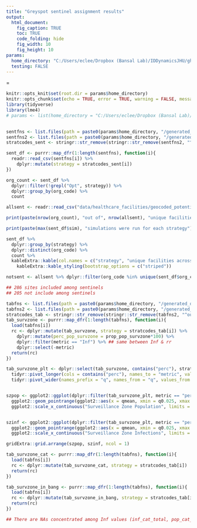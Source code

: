 ```yaml
---
title: "Greyspot sentinel assignment results"
output:
  html_document:
    fig_caption: TRUE
    toc: TRUE
    code_folding: hide
    fig_width: 10
    fig_height: 10
params:
  home_directory: "C:/Users/eclee/Dropbox (Bansal Lab)/IDDynamicsJHU/gh/bgd_cholera_greyspots"
  testing: FALSE
---
```

=
```r

knitr::opts_knit$set(root.dir = params$home_directory)
knitr::opts_chunk$set(echo = TRUE, error = TRUE, warning = FALSE, message = FALSE)
library(tidyverse)
library(lme4)
# params <- list(home_directory = "C:/Users/eclee/Dropbox (Bansal Lab)/IDDynamicsJHU/gh/bgd_cholera_greyspots", testing=TRUE)
 

```

```r
sentfns <- list.files(path = paste0(params$home_directory, "/generated_data/sentSamp_nsims20"), full.names = TRUE)
sentfns2 <- list.files(path = paste0(params$home_directory, "/generated_data/sentSamp_nsims20"))
stratcodes_sent <- stringr::str_remove(stringr::str_remove(sentfns2, "^sentinelSamples_"), "_buff10-20-30_seed544400_nsims20.csv")

sent_df <- purrr::map_dfr(1:length(sentfns), function(i){
  readr::read_csv(sentfns[i]) %>%
    dplyr::mutate(strategy = stratcodes_sent[i])
})

org_count <- sent_df %>% 
  dplyr::filter(!grepl("Opt", strategy)) %>% 
  dplyr::group_by(org_code) %>% 
  count 

allsent <- readr::read_csv("data/healthcare_facilities/geocoded_potential_sentinels.csv")

print(paste(nrow(org_count), "out of", nrow(allsent), "unique facilities were selected as sentinels across all strategies"))

print(paste(max(sent_df$sim), "simulations were run for each strategy"))

sent_df %>% 
  dplyr::group_by(strategy) %>%
  dplyr::distinct(org_code) %>%
  count %>%
  kableExtra::kable(col.names = c("strategy", "unique facilities across sims")) %>%
    kableExtra::kable_styling(bootstrap_options = c("striped"))

notsent <- allsent %>% dplyr::filter(org_code %in% unique(sent_df$org_code))

## 286 sites included among sentinels
## 205 not include among sentinels

```

```r

tabfns <- list.files(path = paste0(params$home_directory, "/generated_data/"), pattern = "^outputTables", full.names = TRUE)
tabfns2 <- list.files(path = paste0(params$home_directory, "/generated_data/"), pattern = "^outputTables")
stratcodes_tab <- stringr::str_remove(stringr::str_remove(tabfns2, "^outputTables_"), "_buff10-20-30_seed544400_nsims20.RData")
tab_survzone <- purrr::map_dfr(1:length(tabfns), function(i){
  load(tabfns[i])
  rc <- dplyr::mutate(tab_survzone, strategy = stratcodes_tab[i]) %>%
    dplyr::mutate(perc_pop_survzone = prop_pop_survzone*100) %>%
    dplyr::filter(metric == "Inf") %>% ## same between Inf & rr
    dplyr::select(-metric)
  return(rc)
})

tab_survzone_plt <- dplyr::select(tab_survzone, contains("perc"), strategy, q) %>%
  tidyr::pivot_longer(cols = contains("perc"), names_to = "metric", values_to = "value") %>%
  tidyr::pivot_wider(names_prefix = "q", names_from = "q", values_from = "value")


szpop <- ggplot2::ggplot(dplyr::filter(tab_survzone_plt, metric == "perc_pop_survzone"), ggplot2::aes(y = strategy)) +
  ggplot2::geom_pointrange(ggplot2::aes(x = qmean, xmin = q0.025, xmax = q0.975)) +
  ggplot2::scale_x_continuous("Surveillance Zone Population", limits = c(0, 50))


szinf <- ggplot2::ggplot(dplyr::filter(tab_survzone_plt, metric == "perc_inf_survzone"), ggplot2::aes(y = strategy)) +
  ggplot2::geom_pointrange(ggplot2::aes(x = qmean, xmin = q0.025, xmax = q0.975)) +
  ggplot2::scale_x_continuous("Surveillance Zone Infections", limits = c(0, 50))

gridExtra::grid.arrange(szpop, szinf, ncol = 1)

```

```r

tab_survzone_cat <- purrr::map_dfr(1:length(tabfns), function(i){
  load(tabfns[i])
  rc <- dplyr::mutate(tab_survzone_cat, strategy = stratcodes_tab[i])
  return(rc)
})

```

```r

tab_survzone_in_bang <- purrr::map_dfr(1:length(tabfns), function(i){
  load(tabfns[i])
  rc <- dplyr::mutate(tab_survzone_in_bang, strategy = stratcodes_tab[i])
  return(rc)
})

## There are NAs concentrated among Inf values (inf_cat_total, pop_cat_total, perc_inf_cat_survzone, perc_pop_cat_survzone)

```
